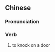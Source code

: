 {{also|叩门}}
==Chinese==
{{zh-forms|s=叩门}}

===Pronunciation===
{{zh-pron
|m=kòumén
|cat=v
}}

===Verb===
{{zh-verb}}

# to knock on a door
